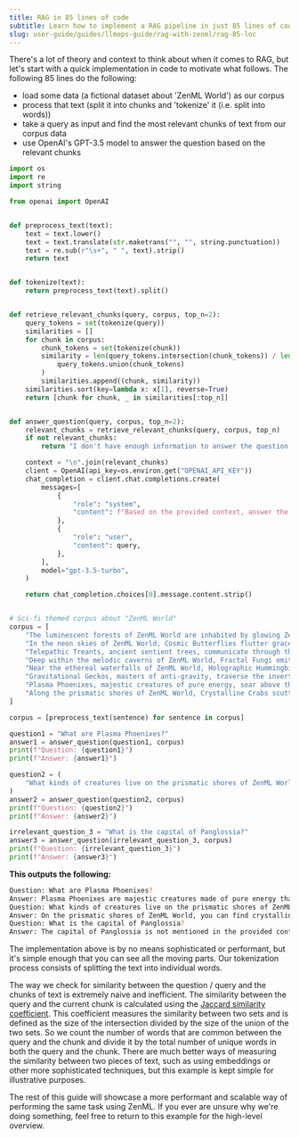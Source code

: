 ---
title: RAG in 85 lines of code
subtitle: Learn how to implement a RAG pipeline in just 85 lines of code.
slug: user-guide/guides/llmops-guide/rag-with-zenml/rag-85-loc
---


There's a lot of theory and context to think about when it comes to RAG, but let's start with a quick implementation in code to motivate what follows. The following 85 lines do the following:

* load some data (a fictional dataset about 'ZenML World') as our corpus
* process that text (split it into chunks and 'tokenize' it (i.e. split into words))
* take a query as input and find the most relevant chunks of text from our corpus data
* use OpenAI's GPT-3.5 model to answer the question based on the relevant chunks

```py
import os
import re
import string

from openai import OpenAI


def preprocess_text(text):
    text = text.lower()
    text = text.translate(str.maketrans("", "", string.punctuation))
    text = re.sub(r"\s+", " ", text).strip()
    return text


def tokenize(text):
    return preprocess_text(text).split()


def retrieve_relevant_chunks(query, corpus, top_n=2):
    query_tokens = set(tokenize(query))
    similarities = []
    for chunk in corpus:
        chunk_tokens = set(tokenize(chunk))
        similarity = len(query_tokens.intersection(chunk_tokens)) / len(
            query_tokens.union(chunk_tokens)
        )
        similarities.append((chunk, similarity))
    similarities.sort(key=lambda x: x[1], reverse=True)
    return [chunk for chunk, _ in similarities[:top_n]]


def answer_question(query, corpus, top_n=2):
    relevant_chunks = retrieve_relevant_chunks(query, corpus, top_n)
    if not relevant_chunks:
        return "I don't have enough information to answer the question."

    context = "\n".join(relevant_chunks)
    client = OpenAI(api_key=os.environ.get("OPENAI_API_KEY"))
    chat_completion = client.chat.completions.create(
        messages=[
            {
                "role": "system",
                "content": f"Based on the provided context, answer the following question: {query}\n\nContext:\n{context}",
            },
            {
                "role": "user",
                "content": query,
            },
        ],
        model="gpt-3.5-turbo",
    )

    return chat_completion.choices[0].message.content.strip()


# Sci-fi themed corpus about "ZenML World"
corpus = [
    "The luminescent forests of ZenML World are inhabited by glowing Zenbots that emit a soft, pulsating light as they roam the enchanted landscape.",
    "In the neon skies of ZenML World, Cosmic Butterflies flutter gracefully, their iridescent wings leaving trails of stardust in their wake.",
    "Telepathic Treants, ancient sentient trees, communicate through the quantum neural network that spans the entire surface of ZenML World, sharing wisdom and knowledge.",
    "Deep within the melodic caverns of ZenML World, Fractal Fungi emit pulsating tones that resonate through the crystalline structures, creating a symphony of otherworldly sounds.",
    "Near the ethereal waterfalls of ZenML World, Holographic Hummingbirds hover effortlessly, their translucent wings refracting the prismatic light into mesmerizing patterns.",
    "Gravitational Geckos, masters of anti-gravity, traverse the inverted cliffs of ZenML World, defying the laws of physics with their extraordinary abilities.",
    "Plasma Phoenixes, majestic creatures of pure energy, soar above the chromatic canyons of ZenML World, their fiery trails painting the sky in a dazzling display of colors.",
    "Along the prismatic shores of ZenML World, Crystalline Crabs scuttle and burrow, their transparent exoskeletons refracting the light into a kaleidoscope of hues.",
]

corpus = [preprocess_text(sentence) for sentence in corpus]

question1 = "What are Plasma Phoenixes?"
answer1 = answer_question(question1, corpus)
print(f"Question: {question1}")
print(f"Answer: {answer1}")

question2 = (
    "What kinds of creatures live on the prismatic shores of ZenML World?"
)
answer2 = answer_question(question2, corpus)
print(f"Question: {question2}")
print(f"Answer: {answer2}")

irrelevant_question_3 = "What is the capital of Panglossia?"
answer3 = answer_question(irrelevant_question_3, corpus)
print(f"Question: {irrelevant_question_3}")
print(f"Answer: {answer3}")
```

**This outputs the following:**

```Bash
Question: What are Plasma Phoenixes?
Answer: Plasma Phoenixes are majestic creatures made of pure energy that soar above the chromatic canyons of Zenml World. They leave fiery trails behind them, painting the sky with dazzling displays of colors.
Question: What kinds of creatures live on the prismatic shores of ZenML World?
Answer: On the prismatic shores of ZenML World, you can find crystalline crabs scuttling and burrowing with their transparent exoskeletons, which refract light into a kaleidoscope of hues.
Question: What is the capital of Panglossia?
Answer: The capital of Panglossia is not mentioned in the provided context.
```

The implementation above is by no means sophisticated or performant, but it's simple enough that you can see all the moving parts. Our tokenization process consists of splitting the text into individual words.

The way we check for similarity between the question / query and the chunks of text is extremely naive and inefficient. The similarity between the query and the current chunk is calculated using the [Jaccard similarity coefficient](https://www.statology.org/jaccard-similarity/). This coefficient measures the similarity between two sets and is defined as the size of the intersection divided by the size of the union of the two sets. So we count the number of words that are common between the query and the chunk and divide it by the total number of unique words in both the query and the chunk. There are much better ways of measuring the similarity between two pieces of text, such as using embeddings or other more sophisticated techniques, but this example is kept simple for illustrative purposes.

The rest of this guide will showcase a more performant and scalable way of performing the same task using ZenML. If you ever are unsure why we're doing something, feel free to return to this example for the high-level overview.

